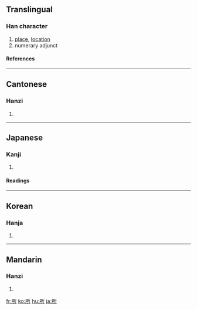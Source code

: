 ==Translingual==
{{Han stroke|[[Image:所-order.gif]]}}
===Han character===
{{Han char|rn=63|rad=戶|as=04|sn=8|four=7222<sub>1</sub>|canj=竹尸竹一中 (HSHML)}}
# [[place]], [[location]]
# numerary adjunct
====References====
{{Han ref|kx=0415.160|dkj=11715|dj=0760.020|hdz=32259.010|uh=6240|ud=25152|bh=A9D2|bd=43474}}
----

==Cantonese==
===Hanzi===
{{yue-hanzi|jyut=|y=so2}}
# {{defn|Cantonese}}
----
==Japanese==
===Kanji===
{{ja-kanji|grade=3|rs=戶04}}
# {{defn|Japanese}} 
====Readings====
{{ja-readings|on=[[しょ]] (sho), [[そ]] (so)|kun=[[ところ]] (tokoro)}}
----
==Korean==
===Hanja===
{{ko-hanja|hangeul=소|eumhun=바|rv=so|mr=so|y=so}}
# {{defn|Korean}}
----
==Mandarin==
===Hanzi===
{{cmn-hanzi|pin=[[biàn]] (bian4), [[piān]] (pian1), [[suǒ]] (suo3)|wg=pien<sup>4</sup>, p'ien<sup>1</sup>, so<sup>3</sup>}}
# {{defn|Mandarin}}

[[fr:所]]
[[ko:所]]
[[hu:所]]
[[ja:所]]